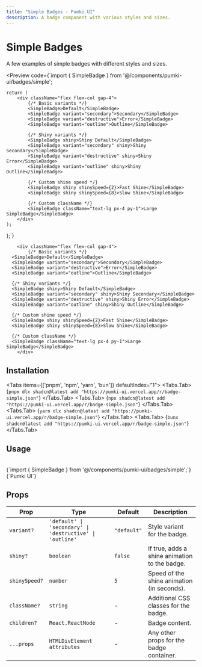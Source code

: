 ```yaml
---
title: "Simple Badges - Pumki UI"
description: A badge component with various styles and sizes.
---
```



# Simple Badges

A few examples of simple badges with different styles and sizes.

<Preview 
  code={`import { SimpleBadge } from '@/components/pumki-ui/badges/simple';

    return (
        <div className="flex flex-col gap-4">
            {/* Basic variants */}
            <SimpleBadge>Default</SimpleBadge>
            <SimpleBadge variant="secondary">Secondary</SimpleBadge>
            <SimpleBadge variant="destructive">Error</SimpleBadge>
            <SimpleBadge variant="outline">Outline</SimpleBadge>
            
            {/* Shiny variants */}
            <SimpleBadge shiny>Shiny Default</SimpleBadge>
            <SimpleBadge variant="secondary" shiny>Shiny Secondary</SimpleBadge>
            <SimpleBadge variant="destructive" shiny>Shiny Error</SimpleBadge>
            <SimpleBadge variant="outline" shiny>Shiny Outline</SimpleBadge>
            
            {/* Custom shine speed */}
            <SimpleBadge shiny shinySpeed={2}>Fast Shine</SimpleBadge>
            <SimpleBadge shiny shinySpeed={8}>Slow Shine</SimpleBadge>
            
            {/* Custom className */}
            <SimpleBadge className="text-lg px-4 py-1">Large SimpleBadge</SimpleBadge>
        </div>
    );
};`}
>
        <div className="flex flex-col gap-4">
            {/* Basic variants */}
      <SimpleBadge>Default</SimpleBadge>
      <SimpleBadge variant="secondary">Secondary</SimpleBadge>
      <SimpleBadge variant="destructive">Error</SimpleBadge>
      <SimpleBadge variant="outline">Outline</SimpleBadge>
      
      {/* Shiny variants */}
      <SimpleBadge shiny>Shiny Default</SimpleBadge>
      <SimpleBadge variant="secondary" shiny>Shiny Secondary</SimpleBadge>
      <SimpleBadge variant="destructive" shiny>Shiny Error</SimpleBadge>
      <SimpleBadge variant="outline" shiny>Shiny Outline</SimpleBadge>
      
      {/* Custom shine speed */}
      <SimpleBadge shiny shinySpeed={2}>Fast Shine</SimpleBadge>
      <SimpleBadge shiny shinySpeed={8}>Slow Shine</SimpleBadge>
      
      {/* Custom className */}
      <SimpleBadge className="text-lg px-4 py-1">Large SimpleBadge</SimpleBadge>
        </div>

</Preview>

## Installation

<Tabs items={['pnpm', 'npm', 'yarn', 'bun']} defaultIndex="1">
  <Tabs.Tab>
    <CodeBlock language="bash" showLineNumbers={false}>
      {`pnpm dlx shadcn@latest add "https://pumki-ui.vercel.app/r/badge-simple.json"`}
    </CodeBlock>
  </Tabs.Tab>
  <Tabs.Tab>
    <CodeBlock language="bash" showLineNumbers={false}>
      {`npx shadcn@latest add "https://pumki-ui.vercel.app/r/badge-simple.json"`}
    </CodeBlock>
  </Tabs.Tab>
  <Tabs.Tab>
    <CodeBlock language="bash" showLineNumbers={false}>
      {`yarn dlx shadcn@latest add "https://pumki-ui.vercel.app/r/badge-simple.json"`}
    </CodeBlock>
  </Tabs.Tab>
  <Tabs.Tab>
    <CodeBlock language="bash" showLineNumbers={false}>
      {`bunx shadcn@latest add "https://pumki-ui.vercel.app/r/badge-simple.json"`}
    </CodeBlock>
  </Tabs.Tab>
</Tabs>

## Usage

<br/>

<CodeBlock language="typescript" showLineNumbers={false}>
    {`import { SimpleBadge } from '@/components/pumki-ui/badges/simple';`}
</CodeBlock>

<br/>

<CodeBlock language="typescript" showLineNumbers={false}>
    {`<SimpleBadge>Pumki UI</SimpleBadge>`}
</CodeBlock>

## Props


<PumkiTableStyles />

<PumkiTable>
  <table className="pumki-table">
    <thead>
      <tr>
        <th>Prop</th>
        <th>Type</th>
        <th>Default</th>
        <th>Description</th>
      </tr>
    </thead>
    <tbody>
      <tr>
        <td><code>variant?</code></td>
        <td><code>'default' | 'secondary' | 'destructive' | 'outline'</code></td>
        <td><code>"default"</code></td>
        <td>Style variant for the badge.</td>
      </tr>
      <tr>
        <td><code>shiny?</code></td>
        <td><code>boolean</code></td>
        <td><code>false</code></td>
        <td>If true, adds a shine animation to the badge.</td>
      </tr>
      <tr>
        <td><code>shinySpeed?</code></td>
        <td><code>number</code></td>
        <td><code>5</code></td>
        <td>Speed of the shine animation (in seconds).</td>
      </tr>
      <tr>
        <td><code>className?</code></td>
        <td><code>string</code></td>
        <td>-</td>
        <td>Additional CSS classes for the badge.</td>
      </tr>
      <tr>
        <td><code>children?</code></td>
        <td><code>React.ReactNode</code></td>
        <td>-</td>
        <td>Badge content.</td>
      </tr>
      <tr>
        <td><code>...props</code></td>
        <td><code>HTMLDivElement attributes</code></td>
        <td>-</td>
        <td>Any other props for the badge container.</td>
      </tr>
    </tbody>
  </table>
</PumkiTable>